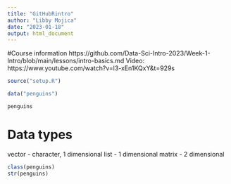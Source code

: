 ```yaml
---
title: "GitHubRintro"
author: "Libby Mojica"
date: "2023-01-18"
output: html_document
---
```

#Course information
https://github.com/Data-Sci-Intro-2023/Week-1-Intro/blob/main/lessons/intro-basics.md
Video: https://www.youtube.com/watch?v=l3-xEn1KQxY&t=929s

```r
source("setup.R")
```

```r
data("penguins")

penguins
```

# Data types
vector - character, 1 dimensional
list - 1 dimensional
matrix - 2 dimensional

```r
class(penguins)
str(penguins)
```

